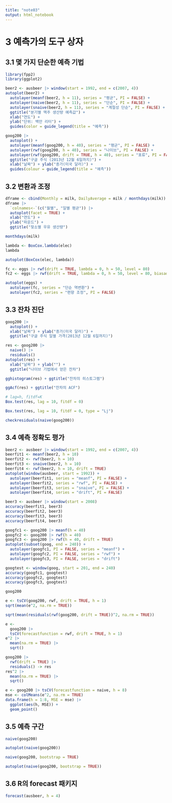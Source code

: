 ```yaml
---
title: "note03"
output: html_notebook
---
```


# 3 예측가의 도구 상자

## 3.1 몇 가지 단순한 예측 기법

```r
library(fpp2)
library(ggplot2)
```

```r
beer2 <- ausbeer |> window(start = 1992, end = c(2007, 4))
autoplot(beer2) +
  autolayer(meanf(beer2, h = 11), series = "평균", PI = FALSE) +
  autolayer(naive(beer2, h = 11), series = "단순", PI = FALSE) +
  autolayer(snaive(beer2, h = 11), series = "계절성 단순", PI = FALSE) +
  ggtitle("분기별 맥주 생산량 예측값") +
  xlab("연도") +
  ylab("단위: 백만 리터") +
  guides(color = guide_legend(title = "예측"))
```

```r
goog200 |>
  autoplot() +
  autolayer(meanf(goog200, h = 40), series = "평균", PI = FALSE) +
  autolayer(rwf(goog200, h = 40), series = "나이브", PI = FALSE) +
  autolayer(rwf(goog200, drift = TRUE, h = 40), series = "표류", PI = FALSE) +
  ggtitle("구글 주식 (2013년 12월 6일까지)") +
  xlab("날짜") + ylab("종가(미국 달러)") +
  guides(colour = guide_legend(title = "예측"))
```

## 3.2 변환과 조정

```r
dframe <- cbind(Monthly = milk, DailyAverage = milk / monthdays(milk))
dframe |>
  `colnames<-`(c("월별", "일별 평균")) |>
  autoplot(facet = TRUE) +
  xlab("연도") +
  ylab("파운드") +
  ggtitle("젖소별 우유 생산량")
```

```r
monthdays(milk)
```

```r
lambda <- BoxCox.lambda(elec)
lambda
```

```r
autoplot(BoxCox(elec, lambda))
```

```r
fc <- eggs |> rwf(drift = TRUE, lambda = 0, h = 50, level = 80)
fc2 <- eggs |> rwf(drift = TRUE, lambda = 0, h = 50, level = 80, biasadj = TRUE)

autoplot(eggs) +
  autolayer(fc, series = "단순 역변환") +
  autolayer(fc2, series = "편향 조정", PI = FALSE)
```

## 3.3 잔차 진단

```r
goog200 |>
  autoplot() +
  xlab("날짜") + ylab("종가(미국 달러)") +
  ggtitle("구글 주식 일별 가격(2013년 12월 6일까지)")
```

```r
res <- goog200 |>
  naive() |>
  residuals()
autoplot(res) +
  xlab("날짜") + ylab("") +
  ggtitle("나이브 기법에서 얻은 잔차")
```

```r
gghistogram(res) + ggtitle("잔차의 히스토그램")
```

```r
ggAcf(res) + ggtitle("잔차의 ACF")
```

```r
# lag=h, fitdf=K
Box.test(res, lag = 10, fitdf = 0)
```

```r
Box.test(res, lag = 10, fitdf = 0, type = "Lj")
```

```r
checkresiduals(naive(goog200))
```

## 3.4 예측 정확도 평가

```r
beer2 <- ausbeer |> window(start = 1992, end = c(2007, 4))
beerfit1 <- meanf(beer2, h = 10)
beerfit2 <- rwf(beer2, h = 10)
beerfit3 <- snaive(beer2, h = 10)
beerfit4 <- rwf(beer2, h = 10, drift = TRUE)
autoplot(window(ausbeer, start = 1992)) +
  autolayer(beerfit1, series = "meanf", PI = FALSE) +
  autolayer(beerfit2, series = "rwf", PI = FALSE) +
  autolayer(beerfit3, series = "snaive", PI = FALSE) +
  autolayer(beerfit4, series = "drift", PI = FALSE)
```

```r
beer3 <- ausbeer |> window(start = 2008)
accuracy(beerfit1, beer3)
accuracy(beerfit2, beer3)
accuracy(beerfit3, beer3)
accuracy(beerfit4, beer3)
```

```r
googfc1 <- goog200 |> meanf(h = 40)
googfc2 <- goog200 |> rwf(h = 40)
googfc3 <- goog200 |> rwf(h = 40, drift = TRUE)
autoplot(subset(goog, end = 240)) +
  autolayer(googfc1, PI = FALSE, series = "meanf") +
  autolayer(googfc2, PI = FALSE, series = "rwf") +
  autolayer(googfc3, PI = FALSE, series = "drift")
```

```r
googtest <- window(goog, start = 201, end = 240)
accuracy(googfc1, googtest)
accuracy(googfc2, googtest)
accuracy(googfc3, googtest)
```

```r
goog200
```

```r
e <- tsCV(goog200, rwf, drift = TRUE, h = 1)
sqrt(mean(e^2, na.rm = TRUE))
```

```r
sqrt(mean(residuals(rwf(goog200, drift = TRUE))^2, na.rm = TRUE))
```

```r
e <-
  goog200 |>
  tsCV(forecastfunction = rwf, drift = TRUE, h = 1)
e^2 |>
  mean(na.rm = TRUE) |>
  sqrt()
```

```r
goog200 |>
  rwf(drift = TRUE) |>
  residuals() -> res
res^2 |>
  mean(na.rm = TRUE) |>
  sqrt()
```

```r
e <- goog200 |> tsCV(forecastfunction = naive, h = 8)
mse <- colMeans(e^2, na.rm = TRUE)
data.frame(h = 1:8, MSE = mse) |>
  ggplot(aes(h, MSE)) +
  geom_point()
```

## 3.5 예측 구간

```r
naive(goog200)
```

```r
autoplot(naive(goog200))
```

```r
naive(goog200, bootstrap = TRUE)
```

```r
autoplot(naive(goog200, bootstrap = TRUE))
```

## 3.6 R의 forecast 패키지

```r
forecast(ausbeer, h = 4)
```
